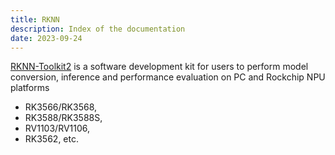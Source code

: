 ```yaml
---
title: RKNN
description: Index of the documentation
date: 2023-09-24
---
```


[RKNN-Toolkit2](https://github.com/rockchip-linux/rknn-toolkit2.git) is a software development kit for users to perform model conversion, 
inference and performance evaluation on PC and Rockchip NPU platforms 
* RK3566/RK3568, 
* RK3588/RK3588S, 
* RV1103/RV1106, 
* RK3562, etc.

